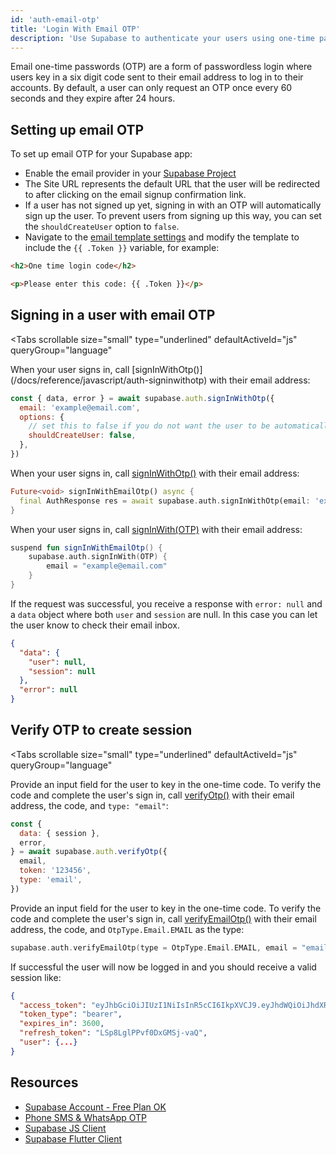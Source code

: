 ```yaml
---
id: 'auth-email-otp'
title: 'Login With Email OTP'
description: 'Use Supabase to authenticate your users using one-time password emails.'
---
```


Email one-time passwords (OTP) are a form of passwordless login where users key in a six digit code sent to their email address to log in to their accounts. By default, a user can only request an OTP once every 60 seconds and they expire after 24 hours.

## Setting up email OTP

To set up email OTP for your Supabase app:

- Enable the email provider in your [Supabase Project](/dashboard/project/_/auth/providers)
- The Site URL represents the default URL that the user will be redirected to after clicking on the email signup confirmation link.
- If a user has not signed up yet, signing in with an OTP will automatically sign up the user. To prevent users from signing up this way, you can set the `shouldCreateUser` option to `false`.
- Navigate to the [email template settings](/dashboard/project/_/auth/templates) and modify the template to include the `{{ .Token }}` variable, for example:

```html
<h2>One time login code</h2>

<p>Please enter this code: {{ .Token }}</p>
```

## Signing in a user with email OTP

<Tabs
  scrollable
  size="small"
  type="underlined"
  defaultActiveId="js"
  queryGroup="language"
>
<TabPanel id="js" label="JavaScript">
When your user signs in, call [signInWithOtp()](/docs/reference/javascript/auth-signinwithotp) with their email address:

```js
const { data, error } = await supabase.auth.signInWithOtp({
  email: 'example@email.com',
  options: {
    // set this to false if you do not want the user to be automatically signed up
    shouldCreateUser: false,
  },
})
```

</TabPanel>
<TabPanel id="dart" label="Dart">

When your user signs in, call [signInWithOtp()](/docs/reference/dart/auth-signinwithotp) with their email address:

```dart
Future<void> signInWithEmailOtp() async {
  final AuthResponse res = await supabase.auth.signInWithOtp(email: 'example@email.com');
}
```

</TabPanel>
<TabPanel id="kotlin" label="Kotlin">

When your user signs in, call [signInWith(OTP)](/docs/reference/kotlin/auth-signinwithotp) with their email address:

```kotlin
suspend fun signInWithEmailOtp() {
	supabase.auth.signInWith(OTP) {
		email = "example@email.com"
	}
}
```

</TabPanel>
</Tabs>

If the request was successful, you receive a response with `error: null` and a `data` object where both `user` and `session` are null. In this case you can let the user know to check their email inbox.

```json
{
  "data": {
    "user": null,
    "session": null
  },
  "error": null
}
```

## Verify OTP to create session

<Tabs
  scrollable
  size="small"
  type="underlined"
  defaultActiveId="js"
  queryGroup="language"
>
<TabPanel id="js" label="JavaScript">

Provide an input field for the user to key in the one-time code. To verify the code and complete the user's sign in, call [verifyOtp()](/docs/reference/javascript/auth-verifyotp) with their email address, the code, and `type: "email"`:

```js
const {
  data: { session },
  error,
} = await supabase.auth.verifyOtp({
  email,
  token: '123456',
  type: 'email',
})
```

</TabPanel>
<TabPanel id="kotlin" label="Kotlin">

Provide an input field for the user to key in the one-time code. To verify the code and complete the user's sign in, call [verifyEmailOtp()](/docs/reference/kotlin/auth-verifyotp) with their email address, the code, and `OtpType.Email.EMAIL` as the type:

```kotlin
supabase.auth.verifyEmailOtp(type = OtpType.Email.EMAIL, email = "email", token = "151345")
```

</TabPanel>
</Tabs>

If successful the user will now be logged in and you should receive a valid session like:

```json
{
  "access_token": "eyJhbGciOiJIUzI1NiIsInR5cCI6IkpXVCJ9.eyJhdWQiOiJhdXRoZW50aWNhdGVkIiwiZXhwIjoxNjI3MjkxNTc3LCJzdWIiOiJmYTA2NTQ1Zi1kYmI1LTQxY2EtYjk1NC1kOGUyOTg4YzcxOTEiLCJlbWFpbCI6IiIsInBob25lIjoiNjU4NzUyMjAyOSIsImFwcF9tZXRhZGF0YSI6eyJwcm92aWRlciI6InBob25lIn0sInVzZXJfbWV0YWRhdGEiOnt9LCJyb2xlIjoiYXV0aGVudGljYXRlZCJ9.1BqRi0NbS_yr1f6hnr4q3s1ylMR3c1vkiJ4e_N55dhM",
  "token_type": "bearer",
  "expires_in": 3600,
  "refresh_token": "LSp8LglPPvf0DxGMSj-vaQ",
  "user": {...}
}
```

## Resources

- [Supabase Account - Free Plan OK](https://supabase.com)
- [Phone SMS & WhatsApp OTP](/docs/guides/auth/phone-login)
- [Supabase JS Client](https://github.com/supabase/supabase-js)
- [Supabase Flutter Client](https://github.com/supabase/supabase-flutter)

